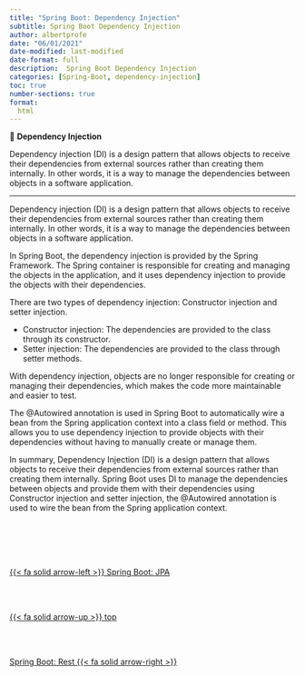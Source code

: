 ```yaml
---
title: "Spring Boot: Dependency Injection"
subtitle: Spring Boot Dependency Injection
author: albertprofe
date: "06/01/2021"
date-modified: last-modified
date-format: full
description:  Spring Boot Dependency Injection
categories: [Spring-Boot, dependency-injection]
toc: true
number-sections: true
format:
  html
---
```



::: {.summary}

📘 **Dependency Injection**

Dependency injection (DI) is a design pattern that allows objects to receive their dependencies from external sources rather than creating them internally. In other words, it is a way to manage the dependencies between objects in a software application.

:::

---

Dependency injection (DI) is a design pattern that allows objects to receive their dependencies from external sources rather than creating them internally. In other words, it is a way to manage the dependencies between objects in a software application.

In Spring Boot, the dependency injection is provided by the Spring Framework. The Spring container is responsible for creating and managing the objects in the application, and it uses dependency injection to provide the objects with their dependencies.

There are two types of dependency injection: Constructor injection and setter injection.

- Constructor injection: The dependencies are provided to the class through its constructor.
- Setter injection: The dependencies are provided to the class through setter methods.

With dependency injection, objects are no longer responsible for creating or managing their dependencies, which makes the code more maintainable and easier to test.

The @Autowired annotation is used in Spring Boot to automatically wire a bean from the Spring application context into a class field or method. This allows you to use dependency injection to provide objects with their dependencies without having to manually create or manage them.

In summary, Dependency Injection (DI) is a design pattern that allows objects to receive their dependencies from external sources rather than creating them internally. Spring Boot uses DI to manage the dependencies between objects and provide them with their dependencies using Constructor injection and setter injection, the @Autowired annotation is used to wire the bean from the Spring application context.




<!--- navLinks -->
<br><br>
<div class=row>
<br>
<div class='column left previous'>
<br>
[{{< fa solid arrow-left >}} Spring Boot: JPA](/springboot/boot-concepts-jpa.qmd)
<br>
</div>
<br>
<div class='column center'>
<br>
[{{< fa solid arrow-up >}} top](#top)
<br>
</div>
<br>
<div class='column right next'>
<br>
[Spring Boot: Rest  {{< fa solid arrow-right >}}](/springboot/boot-concepts-rest.qmd)
<br>
</div>
<br>
</div>
